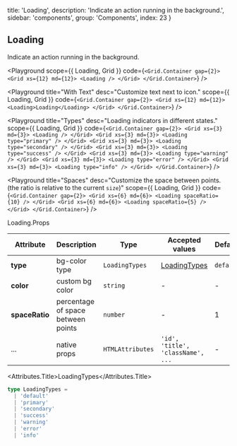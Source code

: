 
  title: 'Loading',
  description: 'Indicate an action running in the background.',
  sidebar: 'components',
  group: 'Components',
  index: 23
}

## Loading

Indicate an action running in the background.

<Playground
  scope={{ Loading, Grid }}
  code={`
<Grid.Container gap={2}>
  <Grid xs={12} md={12}>
    <Loading />
  </Grid>
</Grid.Container>
`}
/>

<Playground
  title="With Text"
  desc="Customize text next to icon."
  scope={{ Loading, Grid }}
  code={`
<Grid.Container gap={2}>
  <Grid xs={12} md={12}>
    <Loading>Loading</Loading>
  </Grid>
</Grid.Container>
`}
/>

<Playground
  title="Types"
  desc="Loading indicators in different states."
  scope={{ Loading, Grid }}
  code={`
<Grid.Container gap={2}>
  <Grid xs={3} md={3}>
    <Loading />
  </Grid>
  <Grid xs={3} md={3}>
    <Loading type="primary" />
  </Grid>
  <Grid xs={3} md={3}>
    <Loading type="secondary" />
  </Grid>
  <Grid xs={3} md={3}>
    <Loading type="success" />
  </Grid>
  <Grid xs={3} md={3}>
    <Loading type="warning" />
  </Grid>
  <Grid xs={3} md={3}>
    <Loading type="error" />
  </Grid>
  <Grid xs={3} md={3}>
    <Loading type="info" />
  </Grid>
</Grid.Container>
`}
/>

<Playground
  title="Spaces"
  desc="Customize the space between points. (the ratio is relative to the current `size`)"
  scope={{ Loading, Grid }}
  code={`
<Grid.Container gap={2}>
  <Grid xs={6} md={6}>
    <Loading spaceRatio={10} />
  </Grid>
  <Grid xs={6} md={6}>
    <Loading spaceRatio={5} />
  </Grid>
</Grid.Container>
`}
/>

<Attributes edit="/pages/docs/components/loading.mdx">
<Attributes.Title>Loading.Props</Attributes.Title>

| Attribute      | Description                        | Type             | Accepted values                   | Default   |
| -------------- | ---------------------------------- | ---------------- | --------------------------------- | --------- |
| **type**       | bg-color type                      | `LoadingTypes`   | [LoadingTypes](#loadingtypes)     | `default` |
| **color**      | custom bg color                    | `string`         | -                                 | -         |
| **spaceRatio** | percentage of space between points | `number`         | -                                 | 1         |
| ...            | native props                       | `HTMLAttributes` | `'id', 'title', 'className', ...` | -         |

<Attributes.Title>LoadingTypes</Attributes.Title>

```ts
type LoadingTypes =
  | 'default'
  | 'primary'
  | 'secondary'
  | 'success'
  | 'warning'
  | 'error'
  | 'info'
```

</Attributes>


